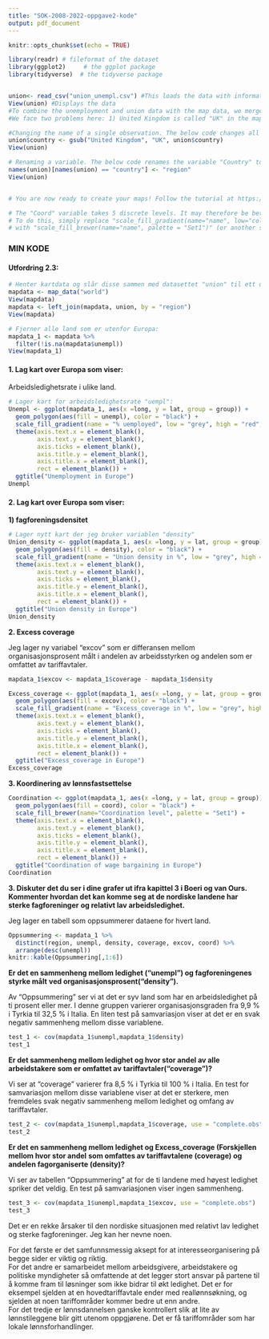 ```yaml
---
title: "SOK-2008-2022-oppgave2-kode"
output: pdf_document
---
```


```r
knitr::opts_chunk$set(echo = TRUE)
```

```r
library(readr) # fileformat of the dataset
library(ggplot2)     # the ggplot package
library(tidyverse)  # the tidyverse package


union<- read_csv("union_unempl.csv") #This loads the data with information about the variables of interest
View(union) #Displays the data
#To combine the unemployment and union data with the map data, we merge on country name. 
#We face two problems here: 1) United Kingdom is called "UK" in the map data, 2) the variable "country" is called "region" in the map data. We need to change this.

#Changing the name of a single observation. The below code changes all observations called "United Kingdom" to "UK" in the union data. 
union$country <- gsub("United Kingdom", "UK", union$country)
View(union) 

# Renaming a variable. The below code renames the variable "Country" to "Region".
names(union)[names(union) == "country"] <- "region"
View(union) 


# You are now ready to create your maps! Follow the tutorial at https://www.youtube.com/watch?v=AgWgPSZ7Gp0 

# The "Coord" variable takes 5 discrete levels. It may therefore be better to use a discrete scale for the coloring. 
# To do this, simply replace "scale_fill_gradient(name="name", low="color1", high="color2", na.value="grey50")" 
# with "scale_fill_brewer(name="name", palette = "Set1")" (or another set you prefer)
```
### **MIN KODE** 

#### **Utfordring 2.3:**
```r
# Henter kartdata og slår disse sammen med datasettet "union" til ett datasett
mapdata <- map_data("world")
View(mapdata)
mapdata <- left_join(mapdata, union, by = "region")
View(mapdata)

# Fjerner alle land som er utenfor Europa:
mapdata_1 <- mapdata %>% 
  filter(!is.na(mapdata$unempl))
View(mapdata_1)
```

#### **1. Lag kart over Europa som viser:**  

Arbeidsledighetsrate i ulike land.

```r
# Lager kart for arbeidsledighetsrate "uempl":
Unempl <- ggplot(mapdata_1, aes(x =long, y = lat, group = group)) +
  geom_polygon(aes(fill = unempl), color = "black") +
  scale_fill_gradient(name = "% uemployed", low = "grey", high = "red", na.value = "white") +
  theme(axis.text.x = element_blank(),
        axis.text.y = element_blank(),
        axis.ticks = element_blank(),
        axis.title.y = element_blank(),
        axis.title.x = element_blank(),
        rect = element_blank()) +
  ggtitle("Unemployment in Europe")
Unempl
```

#### **2. Lag kart over Europa som viser:**  

**1) fagforeningsdensitet**

```r
# Lager nytt kart der jeg bruker variablen "density" 
Union_density <- ggplot(mapdata_1, aes(x =long, y = lat, group = group)) +
  geom_polygon(aes(fill = density), color = "black") +
  scale_fill_gradient(name = "Union density in %", low = "grey", high = "red", na.value = "white") +
  theme(axis.text.x = element_blank(),
        axis.text.y = element_blank(),
        axis.ticks = element_blank(),
        axis.title.y = element_blank(),
        axis.title.x = element_blank(),
        rect = element_blank()) +
  ggtitle("Union density in Europe")
Union_density

```


**2. Excess coverage**  

Jeg lager ny variabel "excov" som er differansen mellom organisasjonsprosent målt i andelen av arbeidsstyrken og andelen som er omfattet av tariffavtaler.  


```r
mapdata_1$excov <- mapdata_1$coverage - mapdata_1$density

Excess_coverage <- ggplot(mapdata_1, aes(x =long, y = lat, group = group)) +
  geom_polygon(aes(fill = excov), color = "black") +
  scale_fill_gradient(name = "Excess_coverage in %", low = "grey", high = "red", na.value = "white") +
  theme(axis.text.x = element_blank(),
        axis.text.y = element_blank(),
        axis.ticks = element_blank(),
        axis.title.y = element_blank(),
        axis.title.x = element_blank(),
        rect = element_blank()) +
  ggtitle("Excess_coverage in Europe")
Excess_coverage
```


**3. Koordinering av lønnsfastsettelse**  

```r
Coordination <- ggplot(mapdata_1, aes(x =long, y = lat, group = group)) +
  geom_polygon(aes(fill = coord), color = "black") +
  scale_fill_brewer(name="Coordination level", palette = "Set1") +
  theme(axis.text.x = element_blank(),
        axis.text.y = element_blank(),
        axis.ticks = element_blank(),
        axis.title.y = element_blank(),
        axis.title.x = element_blank(),
        rect = element_blank()) +
  ggtitle("Coordination of wage bargaining in Europe")
Coordination

```


**3. Diskuter det du ser i dine grafer ut ifra kapittel 3 i Boeri og van Ours.** 
**Kommenter hvordan det kan komme seg at de nordiske landene har sterke fagforeninger** 
**og relativt lav arbeidsledighet.**

Jeg lager en tabell som oppsummerer dataene for hvert land.

```r
Oppsummering <- mapdata_1 %>% 
  distinct(region, unempl, density, coverage, excov, coord) %>% 
  arrange(desc(unempl))
knitr::kable(Oppsummering[,1:6])
```

**Er det en sammenheng mellom ledighet ("unempl") og fagforeningenes styrke målt** 
**ved organisasjonsprosent("density").**  

Av "Oppsummering" ser vi at det er syv land som har en arbeidsledighet på ti prosent eller mer.
I denne gruppen varierer organisasjonsgraden fra 9,9 % i Tyrkia til 32,5 % i Italia. 
En liten test på samvariasjon viser at det er en svak negativ sammenheng mellom disse variablene.  


```r
test_1 <- cov(mapdata_1$unempl,mapdata_1$density)
test_1
```

**Er det sammenheng mellom ledighet og hvor stor andel av alle arbeidstakere som er omfattet av** 
**tariffavtaler("coverage")?**  

Vi ser at "coverage" varierer fra 8,5 % i Tyrkia til 100 % i Italia.
En test for samvariasjon mellom disse variablene viser at det er sterkere, men fremdeles svak negativ sammenheng mellom ledighet og omfang av tariffavtaler.   


```r
test_2 <- cov(mapdata_1$unempl,mapdata_1$coverage, use = "complete.obs")
test_2
```

**Er det en sammenheng mellom ledighet og Excess_coverage (Forskjellen mellom hvor stor andel**
**som omfattes av tariffavtalene (coverage) og andelen fagorganiserte (density)?**  

Vi ser av tabellen "Oppsummering" at for de ti landene med høyest ledighet spriker det veldig.
En test på samvariasjonen viser ingen sammenheng.  


```r
test_3 <- cov(mapdata_1$unempl,mapdata_1$excov, use = "complete.obs")
test_3
```

Det er en rekke årsaker til den nordiske situasjonen med relativt lav ledighet og
sterke fagforeninger. Jeg kan her nevne noen.  

For det første er det samfunnsmessig aksept for at interesseorganisering på begge sider er
viktig og riktig.   
For det andre er samarbeidet mellom arbeidsgivere, arbeidstakere og 
politiske myndigheter så omfattende at det legger stort ansvar på partene til å komme fram 
til løsninger som ikke bidrar til økt ledighet. Det er for eksempel sjelden at en
hovedtariffavtale ender med reallønnsøkning, og sjelden at noen tariffområder kommer bedre
ut enn andre.  
For det tredje er lønnsdannelsen ganske kontrollert slik at lite av lønnstileggene blir gitt
utenom oppgjørene. Det er få tariffområder som har lokale lønnsforhandlinger.  